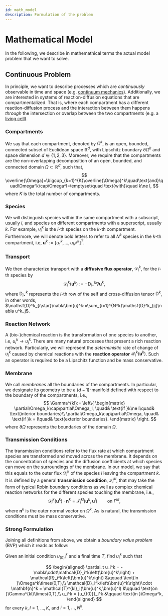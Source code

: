 ```yaml
---
id: math_model
description: Formulation of the problem
---
```

# Mathematical Model

In the following, we describe in mathemathical terms the actual model problem
that we want to solve.

## Continuous Problem

In principle, we want to describe processes which are *continuously* observable in
time and space (e.g.
[continuum mechanics](https://en.wikipedia.org/wiki/Continuum_mechanics#Concept_of_a_continuum)).
Additionally, we are interested in systems of reaction-diffusion equations that are
compartmentalized. That is, where each compartment has a different
reaction-diffusion process and the interaction between them happens
*through* the intersection or overlap between the two compartments (e.g. a
[living cell](https://en.wikipedia.org/wiki/Cell_(biology))).

### Compartments

We say that each compartment, denoted by $\Omega^k$, is an open, bounded,
connected subset of Euclidean space $\mathbb{R}^d$, with Lipschitz boundary
$\partial\Omega^k$ and space dimension $d\in\{1,2,3\}$. Moreover, we require
that the compartments are the non-overlapping decomposition of an open, bounded,
and connected domain $\Omega\subset\mathbb{R}^d$, such that,
$$
  \overline{\Omega}=\bigcup_{k=1}^{K}\overline{\Omega}^k\quad\text{and}\quad\Omega^k\cap\Omega^l=\emptyset\quad \text{with}\quad k\ne l,
$$
where $K$ is the total number of compartments.

### Species
We will distinguish species within the same compartment with a subscript,
usually $i$, and species on different compartments with a superscript, usually
$k$. For example, $u_i^k$ is the $i$-th species on the $k$-th compartment.
Furthermore, we will denote bold letters to refer to all $N^k$ species in the
$k$-th compartment, i.e, $\bm{u}^k:=[u^k_1,\dots,u_{N^k}^k]^T$.

### Transport

We then characterize transport with a **diffusive flux operator**,
$\mathcal{D}_i^k$, for the $i$-th species by
$$
\mathcal{D}^k_i\left(\bm{u}^k\right):=-\mathsf{D}^k_{i\star} \nabla \bm{u}^k,
$$
where $\mathsf{D}^k_{i\star}$ represents the $i$-th row of the self and
cross-diffusion tensor $\mathsf{D}^k$, in other words,
$\mathsf{D}^k_{i\star}\nabla\bm{u}^k:=\sum_{i=1}^{N^k}\mathsf{D}^k_{ij}\nabla u^k_j$.

### Reaction Network

A (bio-)chemical reaction is the transformation of one species to another, i.e,
$u_i^k\to u_j^k$. There are many natural processes that present a rich reaction
network. Particularly, we will represent the *deterministic* rate of change of
$u^k_i$ caused by chemical reactions with the **reaction operator**
$\mathcal{R}_i^k\left(\bm{u}^k\right)$. Such an operator is required to be a
Lipschitz function and be mass conservative.

### Membrane

We call *membranes* all the boundaries of the compartments. In particular, we
designate its geometry to be a $(d-1)$-manifold defined with respect to the
boundary of the compartments, i.e.,
$$
\Gamma^{kl}:=
  \left\{
  \begin{matrix}
    \partial\Omega_k\cap\partial\Omega_l, \quad& \text{if }k\ne l\quad& \text{interior boundaries}\\
    \partial\Omega_k\cap\partial\Omega,   \quad& \text{if }k =  l\quad& \text{exterior boundaries}.
  \end{matrix}
  \right.
$$
where $\partial\Omega$ represents the boundaries of the domain $\Omega$.


### Transmission Conditions

The transmission conditions refer to the flux rate at which compartment
species are transformed and moved across the membrane. It depends on the
concentration of species and the diffusion coefficients at
which species can move on the surroundings of the membrane. In our model, we say
that this equals to the outer flux $\mathcal{D}_i^k$ of the
species $i$ leaving the compartment $k$. It is defined by a general
**transmission condition**, $\mathcal{T}^{kl}_i$, that may take the form of
typical Robin boundary conditions as well as complex chemical reaction networks
for the different species touching the membrane, i.e.,
$$
\mathcal{D}_i^{k}\left(\bm{u}^k\right)\cdot\mathbf{n}^k = \mathcal{T}_i^{kl}\left(\bm{u}^k,\bm{u}^l\right)\qquad \text{on }\Gamma^{kl},
$$
where $\mathbf{n}^k$ is the outer normal vector on $\Omega^k$. As is natural,
the transmission conditions must be mass conservative.

### Strong Formulation

Joining all definitions from above, we obtain a *boundary value problem* (BVP)
which it reads as follow:

Given an initial condition ${u_{(0)}}_i^k$ and a final time $T$, find $u_i^k$
such that

$$
\begin{aligned}
\partial_t u_i^k = -\nabla\cdot\mathcal{D}_i^k\left(\bm{u}^k\right) + \mathcal{R}_i^k\left(\bm{u}^k\right) &\qquad \text{in }\Omega^k\times(0,T),\\
\mathcal{D}_i^k\left(\bm{u}^k\right)\cdot \mathbf{n}^k = \mathcal{T}^{kl}_i(\bm{u}^k,\bm{u}^l) &\qquad \text{on }\Gamma^{kl}\times(0,T),\\
u_i^k = {u_{(0)}}_i^k &\qquad \text{in }\Omega^k,
\end{aligned}
$$
for every $k,l=1,\ldots,K$, and $i=1,\ldots,N^k$.
